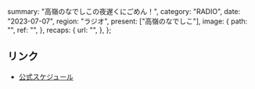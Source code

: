   summary: "高嶺のなでしこの夜遅くにごめん！",
  category: "RADIO",
  date: "2023-07-07",
  region: "ラジオ",
  present: ["高嶺のなでしこ"],
  image: {
    path: "",
    ref: "",
  },
  recaps: {
    url: "",
  },
};

## リンク

- [公式スケジュール](https://takanenonadeshiko.jp/?p=1009)
